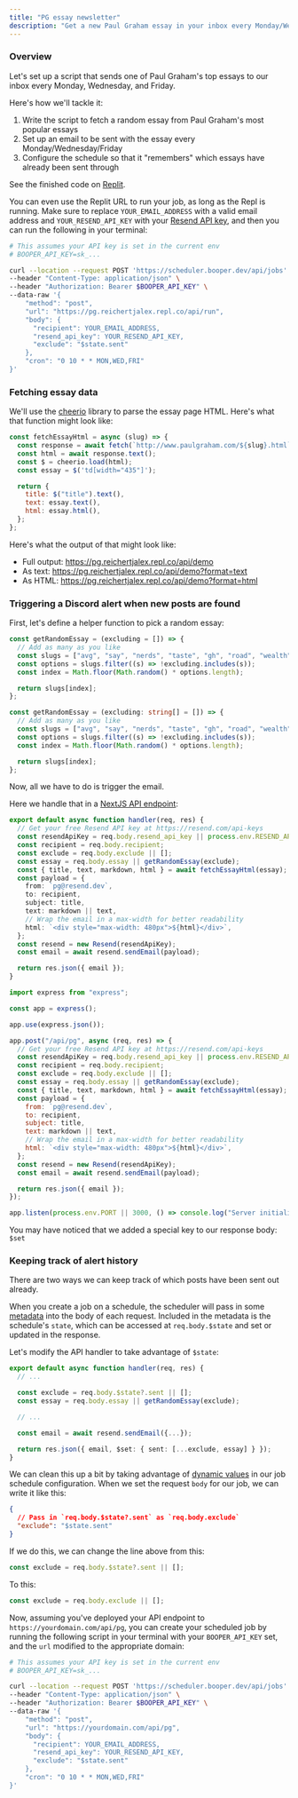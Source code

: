```yaml
---
title: "PG essay newsletter"
description: "Get a new Paul Graham essay in your inbox every Monday/Wednesday/Friday"
---
```


### Overview

Let's set up a script that sends one of Paul Graham's top essays to our inbox every Monday, Wednesday, and Friday.

Here's how we'll tackle it:

1. Write the script to fetch a random essay from Paul Graham's most popular essays
2. Set up an email to be sent with the essay every Monday/Wednesday/Friday
3. Configure the schedule so that it "remembers" which essays have already been sent through

<Accordion title="Just show me the code">

See the finished code on [Replit](https://replit.com/@reichertjalex/pg).

You can even use the Replit URL to run your job, as long as the Repl is running. Make sure to replace `YOUR_EMAIL_ADDRESS` with a valid email address and `YOUR_RESEND_API_KEY` with your [Resend API key](https://resend.com/api-keys), and then you can run the following in your terminal:

```bash
# This assumes your API key is set in the current env
# BOOPER_API_KEY=sk_...

curl --location --request POST 'https://scheduler.booper.dev/api/jobs' \
--header "Content-Type: application/json" \
--header "Authorization: Bearer $BOOPER_API_KEY" \
--data-raw '{
    "method": "post",
    "url": "https://pg.reichertjalex.repl.co/api/run",
    "body": {
      "recipient": YOUR_EMAIL_ADDRESS,
      "resend_api_key": YOUR_RESEND_API_KEY,
      "exclude": "$state.sent"
    },
    "cron": "0 10 * * MON,WED,FRI"
}'
```

</Accordion>

### Fetching essay data

We'll use the [cheerio](https://cheerio.js.org/) library to parse the essay page HTML. Here's what that function might look like:

<CodeGroup>

```js JavaScript
const fetchEssayHtml = async (slug) => {
  const response = await fetch(`http://www.paulgraham.com/${slug}.html`);
  const html = await response.text();
  const $ = cheerio.load(html);
  const essay = $('td[width="435"]');

  return {
    title: $("title").text(),
    text: essay.text(),
    html: essay.html(),
  };
};
```

</CodeGroup>

Here's what the output of that might look like:

- Full output: https://pg.reichertjalex.repl.co/api/demo
- As text: https://pg.reichertjalex.repl.co/api/demo?format=text
- As HTML: https://pg.reichertjalex.repl.co/api/demo?format=html

### Triggering a Discord alert when new posts are found

First, let's define a helper function to pick a random essay:

<CodeGroup>

```js JavaScript
const getRandomEssay = (excluding = []) => {
  // Add as many as you like
  const slugs = ["avg", "say", "nerds", "taste", "gh", "road", "wealth"];
  const options = slugs.filter((s) => !excluding.includes(s));
  const index = Math.floor(Math.random() * options.length);

  return slugs[index];
};
```

```ts TypeScript
const getRandomEssay = (excluding: string[] = []) => {
  // Add as many as you like
  const slugs = ["avg", "say", "nerds", "taste", "gh", "road", "wealth"];
  const options = slugs.filter((s) => !excluding.includes(s));
  const index = Math.floor(Math.random() * options.length);

  return slugs[index];
};
```

</CodeGroup>

Now, all we have to do is trigger the email.

Here we handle that in a [NextJS API endpoint](https://nextjs.org/docs/pages/building-your-application/routing/api-routes):

<CodeGroup>

```ts pages/api/pg.ts (NextJS)
export default async function handler(req, res) {
  // Get your free Resend API key at https://resend.com/api-keys
  const resendApiKey = req.body.resend_api_key || process.env.RESEND_API_KEY;
  const recipient = req.body.recipient;
  const exclude = req.body.exclude || [];
  const essay = req.body.essay || getRandomEssay(exclude);
  const { title, text, markdown, html } = await fetchEssayHtml(essay);
  const payload = {
    from: `pg@resend.dev`,
    to: recipient,
    subject: title,
    text: markdown || text,
    // Wrap the email in a max-width for better readability
    html: `<div style="max-width: 480px">${html}</div>`,
  };
  const resend = new Resend(resendApiKey);
  const email = await resend.sendEmail(payload);

  return res.json({ email });
}
```

```js app.js (NodeJS)
import express from "express";

const app = express();

app.use(express.json());

app.post("/api/pg", async (req, res) => {
  // Get your free Resend API key at https://resend.com/api-keys
  const resendApiKey = req.body.resend_api_key || process.env.RESEND_API_KEY;
  const recipient = req.body.recipient;
  const exclude = req.body.exclude || [];
  const essay = req.body.essay || getRandomEssay(exclude);
  const { title, text, markdown, html } = await fetchEssayHtml(essay);
  const payload = {
    from: `pg@resend.dev`,
    to: recipient,
    subject: title,
    text: markdown || text,
    // Wrap the email in a max-width for better readability
    html: `<div style="max-width: 480px">${html}</div>`,
  };
  const resend = new Resend(resendApiKey);
  const email = await resend.sendEmail(payload);

  return res.json({ email });
});

app.listen(process.env.PORT || 3000, () => console.log("Server initialized!"));
```

</CodeGroup>

You may have noticed that we added a special key to our response body: `$set`

### Keeping track of alert history

There are two ways we can keep track of which posts have been sent out already.

When you create a job on a schedule, the scheduler will pass in some [metadata](/link-to-job-metadata) into the body of each request. Included in the metadata is the schedule's `state`, which can be accessed at `req.body.$state` and set or updated in the response.

Let's modify the API handler to take advantage of `$state`:

```ts
export default async function handler(req, res) {
  // ...

  const exclude = req.body.$state?.sent || [];
  const essay = req.body.essay || getRandomEssay(exclude);

  // ...

  const email = await resend.sendEmail({...});

  return res.json({ email, $set: { sent: [...exclude, essay] } });
}
```

We can clean this up a bit by taking advantage of [dynamic values](/link-to-dynamic-values-in-job-metadata) in our job schedule configuration. When we set the request `body` for our job, we can write it like this:

```json
{
  // Pass in `req.body.$state?.sent` as `req.body.exclude`
  "exclude": "$state.sent"
}
```

If we do this, we can change the line above from this:

```ts
const exclude = req.body.$state?.sent || [];
```

To this:

```ts
const exclude = req.body.exclude || [];
```

Now, assuming you've deployed your API endpoint to `https://yourdomain.com/api/pg`, you can create your scheduled job by running the following script in your terminal with your `BOOPER_API_KEY` set, and the `url` modified to the appropriate domain:

```bash
# This assumes your API key is set in the current env
# BOOPER_API_KEY=sk_...

curl --location --request POST 'https://scheduler.booper.dev/api/jobs' \
--header "Content-Type: application/json" \
--header "Authorization: Bearer $BOOPER_API_KEY" \
--data-raw '{
    "method": "post",
    "url": "https://yourdomain.com/api/pg",
    "body": {
      "recipient": YOUR_EMAIL_ADDRESS,
      "resend_api_key": YOUR_RESEND_API_KEY,
      "exclude": "$state.sent"
    },
    "cron": "0 10 * * MON,WED,FRI"
}'
```
